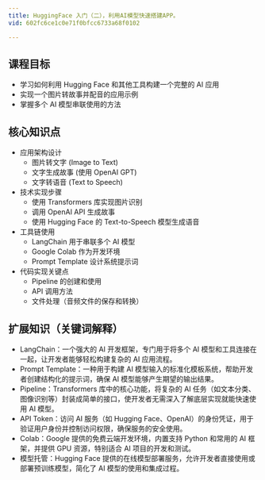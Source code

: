 ```yaml
---
title: HuggingFace 入门（二），利用AI模型快速搭建APP。
vid: 602fc6ce1c0e71f0bfcc6733a68f0102

---
```

## 课程目标
- 学习如何利用 Hugging Face 和其他工具构建一个完整的 AI 应用
- 实现一个图片转故事并配音的应用示例
- 掌握多个 AI 模型串联使用的方法

## 核心知识点
- 应用架构设计
  - 图片转文字 (Image to Text)
  - 文字生成故事 (使用 OpenAI GPT)
  - 文字转语音 (Text to Speech)
- 技术实现步骤
  - 使用 Transformers 库实现图片识别
  - 调用 OpenAI API 生成故事
  - 使用 Hugging Face 的 Text-to-Speech 模型生成语音
- 工具链使用
  - LangChain 用于串联多个 AI 模型
  - Google Colab 作为开发环境
  - Prompt Template 设计系统提示词
- 代码实现关键点
  - Pipeline 的创建和使用
  - API 调用方法
  - 文件处理（音频文件的保存和转换）

## 扩展知识（关键词解释）
- LangChain：一个强大的 AI 开发框架，专门用于将多个 AI 模型和工具连接在一起，让开发者能够轻松构建复杂的 AI 应用流程。
- Prompt Template：一种用于构建 AI 模型输入的标准化模板系统，帮助开发者创建结构化的提示词，确保 AI 模型能够产生期望的输出结果。
- Pipeline：Transformers 库中的核心功能，将复杂的 AI 任务（如文本分类、图像识别等）封装成简单的接口，使开发者无需深入了解底层实现就能快速使用 AI 模型。
- API Token：访问 AI 服务（如 Hugging Face、OpenAI）的身份凭证，用于验证用户身份并控制访问权限，确保服务的安全使用。
- Colab：Google 提供的免费云端开发环境，内置支持 Python 和常用的 AI 框架，并提供 GPU 资源，特别适合 AI 项目的开发和测试。
- 模型托管：Hugging Face 提供的在线模型部署服务，允许开发者直接使用或部署预训练模型，简化了 AI 模型的使用和集成过程。